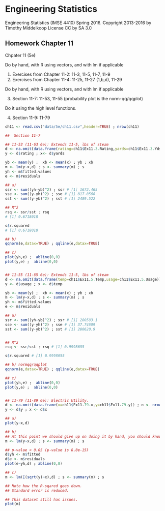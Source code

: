 # Engineering Statistics 
Engineering Statistics (IMSE 4410) Spring 2016.  Copyright 2013-2016 by Timothy Middelkoop License CC by SA 3.0

## Homework Chapter 11

Chpater 11 (5e)

Do by hand, with R using vectors, and with lm if applicable

1. Exercises from Chapter 11-2: 11-3, 11-5, 11-7, 11-9
2. Exercises from Chapter 11-4: 11-25, 11-27 (1,b,d), 11-29

Do by hand, with R using vectors, and with lm if applicable

3. Section 11-7: 11-53, 11-55 (probability plot is the norm-qq/qqplot)

Do it using the high level functions.

4. Section 11-9: 11-79

```r
ch11 <- read.csv("data/5e/ch11.csv",header=TRUE) ; nrow(ch11)

##  Section 11-7

## 11-53 (11-63 6e): Extends 11-5, lbs of steam
d <- na.omit(data.frame(rating=ch11$Ex11.3.Rating,yards=ch11$Ex11.3.Yds)) ; n <- nrow(d) ; n
y <- d$rating ; x<- d$yards

yb <- mean(y) ;  xb <- mean(x) ; yb ; xb
m <- lm(y~x,d) ; s <- summary(m) ; s
yh <- m$fitted.values
e <- m$residuals

## a)
ssr <- sum((yh-yb)^2) ; ssr # [1] 1672.465
sse <- sum((y-yh)^2) ; sse # [1] 817.0568
sst <- sum((y-yb)^2) ; sst # [1] 2489.522

## R^2
rsq <- ssr/sst ; rsq
# [1] 0.6718018

s$r.squared
# [1] 0.6718018

## b)
qqnorm(e,datax=TRUE) ; qqline(e,datax=TRUE)

## c)
plot(yh,e) ;  abline(0,0)
plot(y,e) ;  abline(0,0)


## 11-55 (11-65 6e): Extends 11-5, lbs of steam
d <- na.omit(data.frame(temp=ch11$Ex11.5.Temp,usage=ch11$Ex11.5.Usage)) ; n <- nrow(d) ; n
y <- d$usage ; x <- d$temp

yb <- mean(y) ;  xb <- mean(x) ; yb ; xb
m <- lm(y~x,d) ; s <- summary(m) ; s
yh <- m$fitted.values
e <- m$residuals

## a)
ssr <- sum((yh-yb)^2) ; ssr # [1] 280583.1
sse <- sum((y-yh)^2) ; sse # [1] 37.74609
sst <- sum((y-yb)^2) ; sst # [1] 280620.9


## R^2
rsq <- ssr/sst ; rsq # [1] 0.9998655

s$r.squared # [1] 0.9998655

## b) normqq/qqplot
qqnorm(e,datax=TRUE) ; qqline(e,datax=TRUE)

## c)
plot(yh,e) ;  abline(0,0)
plot(y,e) ;  abline(0,0)


## 11-79 (11-89 6e): Electric Utility.
d <- na.omit(data.frame(x=ch11$Ex11.79.x,y=ch11$Ex11.79.y)) ; n <- nrow(d) ; n
y <- d$y ; x <- d$x

## a)
plot(y~x,d)

## b)
## At this point we should give up on doing it by hand, you should know it now.
m <- lm(y~x,d) ; s <- summary(m) ; s

## p-value < 0.05 (p-value is 8.8e-15)
d$yh <- m$fitted
d$e <- m$residuals
plot(e~yh,d) ; abline(0,0)

## c)
m <- lm(I(sqrt(y)~x),d) ; s <- summary(m) ; s

## Note how the R-sqared goes down.
## Standard error is reduced.

## This dataset still has issues.
plot(m)
```
